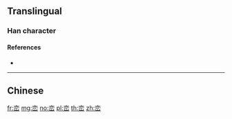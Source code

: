 {{character info/new}}
{{also|巒}}
==Translingual==

===Han character===
{{Han char|rn=46|rad=山|as=06|sn=9|four=|canj=YCU|ids=⿱亦山}}

====References====
* {{Han ref|kx=0311.061|dj=0611.110|hdz=10771.140|uh=5CE6|ud=23782}}

----

==Chinese==
{{zh-see|巒}}

[[fr:峦]]
[[mg:峦]]
[[no:峦]]
[[pl:峦]]
[[th:峦]]
[[zh:峦]]